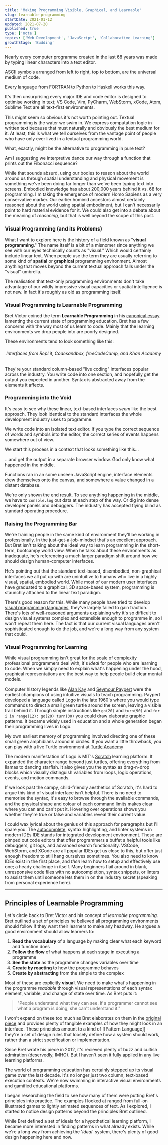 ```yaml
---
title: 'Making Programming Visible, Graphical, and Learnable'
slug: learnable-programming
startDate: 2021-01-12
updated: 2021-07-20
published: true
type: ['note']
topics: ['Web Development', 'JavaScript', 'Collaborative Learning']
growthStage: 'Budding'
---
```


<IntroParagraph>
    
Nearly every computer programme created in the last 68 years was made by typing linear characters into a text editor.

<a href="https://en.wikipedia.org/wiki/ASCII"> ASCII</a> symbols arranged from left to right, top to bottom, are the universal medium of code.

</IntroParagraph>

<BasicImage width="650px" src="https://res.cloudinary.com/dxj9qr5gj/image/upload/v1627424133/maggieappleton.com/notes/learnable-programming/linear-code_shrink_ss6iqj.png" alt="Python code showing a function that solves the FizzBuzz challenge in a text file" />

Every language from FORTRAN to Python to Haskell works this way.

It's then unsurprising every major IDE and code editor is designed to optimise working in text; VS Code, Vim, PyCharm, WebStorm, xCode, Atom, Sublime Text are all text-first environments.

<FullWidthImage src="https://res.cloudinary.com/dxj9qr5gj/image/upload/v1627423845/maggieappleton.com/notes/learnable-programming/code-editors_rabptu.png" alt="Three screenshots of major IDEs showing text-dominant interfaces" />

This might seem so obvious it's not worth pointing out. Textual programming is the water we swim in. We express computation logic in written text because that must naturally and obviously the best medium for it. At least, this is what we tell ourselves from the vantage point of people who have only ever lived in a textual programming world.

What, exactly, might be the alternative to programming in pure text?

Am I suggesting we interpretive dance our way through a function that prints out the Fibonacci sequence?

While that sounds absurd, using our bodies to reason about the world around us through spatial understanding and physical movement is something we've been doing far longer than we've been typing text into screens. Embodied knowledge has about 200,000 years behind it vs. 68 for programming. <Footnote idName={1}>I'm taking the emergence of modern Homo Sapiens as a very conservative marker. Our earlier hominid ancestors almost certainly reasoned about the world using spatial embodiment, but I can't necessarily point to hard material evidence for it. We could also get into a debate about the meaning of _reasoning,_ but that is well beyond the scope of this post.</Footnote>


<Draft />

### Visual Programming (and its Problems)

What I want to explore here is the history of a field known as "**visual programming**." The name itself is a bit of a misnomer since anything we see with our eyes technically counts as "visual." Which would certainly include linear text. When people use the term they are usually referring to some kind of **spatial** or **graphical** programming environment. Almost anything that moves beyond the current textual approach falls under the "visual" umbrella.

The realisation that text-only programming environments don't take advantage of our wildly impressive visual capacities or spatial intelligence is not new. In fact it's roughly as old as programming itself.

<Halfspacer />

### Visual Programming is Learnable Programming

Bret Victor coined the term <b>Learnable Programming</b> in his <a href="http://worrydream.com/LearnableProgramming">canonical essay</a> lamenting the current state of programming education.  Bret has a few concerns with the way most of us learn to code. Mainly that the learning environments we drop people into are poorly designed.

These environments tend to look something like this:

<TwoCol imgmargin="1em auto" divwidth="590px" margin="1rem auto 0rem">

<BasicImage src="https://res.cloudinary.com/dxj9qr5gj/image/upload/v1614174726/maggieappleton.com/notes/learnable-programming/learnprog_1_nsfflv.png" alt="repl.it slpit screen interface" />
<BasicImage src="https://res.cloudinary.com/dxj9qr5gj/image/upload/v1614174727/maggieappleton.com/notes/learnable-programming/learnprog_4_dk82q8.png" alt="codesandbox split screen interface" />
<BasicImage src="https://res.cloudinary.com/dxj9qr5gj/image/upload/v1614174727/maggieappleton.com/notes/learnable-programming/learnprog_5_tlycev.png" alt="free code camp split screen interface" />
<BasicImage src="https://res.cloudinary.com/dxj9qr5gj/image/upload/v1614174726/maggieappleton.com/notes/learnable-programming/learnprog_3_bkslg8.png" alt="khan academy split screen interface" />

</TwoCol>

<h6 style="text-align: center;" >Interfaces from Repl.it, Codesandbox, freeCodeCamp, and Khan Academy</h6>

They're your standard column-based "live coding" interfaces popular across the industry. You write code into one section, and hopefully get the output you expected in another. Syntax is abstracted away from the elements it affects.

<Halfspacer />


### Programming into the Void

It's easy to see why these linear, text-based interfaces _seem_ like the best approach. They look identical to the standard interfaces the whole development industry uses to programme.

We write code into an isolated text editor. If you type the correct sequence of words and symbols into the editor, the correct series of events happens somewhere out of view.

We start this process in a context that looks something like this...

<MysteriousVoid />

...and get the output in a separate browser window. God only know what happened in the middle.

Functions ran in an some unseen JavaScript engine, interface elements drew themselves onto the canvas, and somewhere a value changed in a distant database.

We're only shown the end result. To see anything happening in the middle, we have to `console.log` out data at each step of the way. Or dig into dense developer panels and debuggers. The industry has accepted flying blind as standard operating procedure.

<Halfspacer />

### Raising the Programming Bar

We're training people in the same kind of environment they'll be working in professionally. In the just-get-a-job-mindset that's an excellent approach. But Bret isn't talking about the ideal way to learn programming in the short-term, bootcampy world view. When he talks about these environments as inadequate, he's referencing a much larger paradigm shift around how we should design human-computer interfaces. 

He's pointing out that the standard text-based, disembodied, non-graphical interfaces we all put up with are unintuitive to humans who live in a highly visual, spatial, embodied world. While most of our modern user interfaces have graduated to a graphical, 3D space-based system, programming is staunchly attached to the linear text paradigm. 

There's good reason for this. While many people have tried to develop [visual programming languages](https://en.wikipedia.org/wiki/Visual_programming_language), they've largely failed to gain traction. There's lots of [well-reasoned](https://www.outsystems.com/blog/posts/visual-programming-language/) [arguments](https://dzone.com/articles/visual-programming-why-its-a-bad-idea) [explaining](https://mikehadlow.blogspot.com/2018/10/visual-programming-why-its-bad-idea.html) why it's so difficult to design visual systems complex and extensible enough to programme in, so I won't repeat them here.
The fact is that our current visual languages aren't sophisticated enough to do the job, and  we're a long way from any system that could.

<Halfspacer />

### Visual Programming for Learning

While visual programming isn't great for the scale of complexity professional programmers deal with, it's _ideal_ for people who are learning to code. When we simply need to explain what's happening under the hood, graphical representations are the best way to help people build clear mental models.

Computer history legends like [Alan Kay](https://en.wikipedia.org/wiki/Alan_Kay) and [Seymour Paypert](https://en.wikipedia.org/wiki/Seymour_Papert) were the earliest champions of using intuitive visuals to teach programming. Paypert developed a language called [Logo](https://en.wikipedia.org/wiki/Logo_(programming_language)) in the late 1960's where you would type commands to direct a small green turtle around the screen, leaving a visible trail behind it. Through simple instructions like `go(20)` and `turn(90)` and `for i in range(12): go(20) turn(30)` you could draw elaborate graphic patterns. It became widely used in education and a whole generation began their programming lives in Logo.

<BasicImage width="500px" src="https://res.cloudinary.com/dxj9qr5gj/image/upload/v1622109247/maggieappleton.com/notes/learnable-programming/screenshot_eifk3w.png" alt="A classic example of a logo-based interface where you direct a small turtle around a canvas. Source: pythonturtle.org" showalt />

My own earliest memory of programming involved directing one of these small green amphibians around in circles. If you want a little throwback, you can play with a live Turtle environment at [Turtle Academy](https://turtleacademy.com/playground)

The modern manifestation of Logo is MIT's [Scratch](https://scratch.mit.edu/) learning platform. It expanded the character range beyond just turtles, offering everything from llamas to dancing starfish. It also gives you the syntax as drag-n-drop blocks which visually distinguish variables from loops, logic operations, events, and motion commands.

<ImageFrame width="1000px" src="https://res.cloudinary.com/dxj9qr5gj/image/upload/c_scale,f_auto,q_auto:best,w_1400/v1622107452/maggieappleton.com/notes/learnable-programming/scratch_aqp3ts.png" alt="The scratch learning platform that allows you to construct clear visual chains of programming commands" showalt />

If we look past the campy, child-friendly aesthetics of Scratch, it's hard to argue this kind of visual interface isn't helpful. There is no need to memorise the syntax, it's easy to browse through the available commands, and the physical shape and colour of each command limits makes clear where you can and can't put it. Hovering over operations shows you whether they're true or false and variables reveal their current value.

<FullWidthImage width="1000px" src="https://res.cloudinary.com/dxj9qr5gj/image/upload/c_scale,f_auto,q_auto:best,w_1400/v1624617679/maggieappleton.com/notes/learnable-programming/scratch_symbols_shrink_gkiw5q.png" alt="A selection of the avaliable programming commands in Scratch" />

I could wax lyrical about the genius of this approach for paragraphs but I'll spare you. The [autocomplete](https://code.visualstudio.com/docs/editor/intellisense), syntax highlighting, and linter systems in modern IDEs <Footnote idName={1}>IDE stands for integrated development environment. These are pimped out code editors that offer programmers a buffet a helpful tools like debuggers, git logs, and advanced search functionality. VSCode, WebStorm, and XCode are all popular IDEs</Footnote> get us close to this, but offer just enough freedom to still hang ourselves sometimes. You also need to know IDEs exist in the first place, and _then_ learn how to setup and effectively use one; a heady challenge in itself. Many beginners flail around in blank, unresponsive code files with no autocompletion, syntax snippets, or linters to assist them until someone lets them in on the industry secret (speaking from personal experience here).

---

## Principles of Learnable Programming 

Let's circle back to Bret Victor and his concept of _learnable programming_. Bret outlined a set of principles he believed all programming environments should follow if they want their learners to make any headway. He argues a good environment should allow learners to:

1. **Read the vocabulary** of a language by making clear what each keyword and function does
2. **Follow the flow** of what happens at each stage in executing a programme 
3. **See the state** as the programme changes variables over time
4. **Create by reacting** to how the programme behaves
5. **Create by abstracting** from the simple to the complex

Most of these are explicitly **visual**. We need to make what's happening in the programme _readable_ through visual representations of each syntax element, variable, and change of state over time. As Bret puts it:

> "People understand what they can see. If a programmer cannot see what a program is doing, she can't understand it."

I won't expand on these too much as Bret elaborates on them in the [original piece](http://worrydream.com/#!/LearnableProgramming) and provides plenty of tangible examples of how they might look in an interface. These  principles amount to a kind of [[Pattern Language]] - they're a set of design rules that loosely define how a system should work, rather than a strict specification or implementation. 

Since Bret wrote his piece in 2012, it's recieved plenty of buzz and cultish admiration (deservedly, IMHO). But I haven't seen it fully applied in any live learning platforms. 

The world of programming education has certainly stepped up its visual game over the last decade. It's no longer just two column, text-based execution contexts. We're now swimming in interactive visual environments and gamified educational platforms.

I began researching the field to see how many of them were putting Bret's principles into practice. The examples I looked at ranged from full-on illustrated games to lightly animated sequences of text. As I explored, I started to notice design patterns beyond the principles Bret outlined.

While Bret defined a set of ideals for a hypothetical learning platform, I became more interested in finding patterns in what already exists. While we're a long way from achieving the '_ideal_' system, there's plenty of good design happening here and now.
